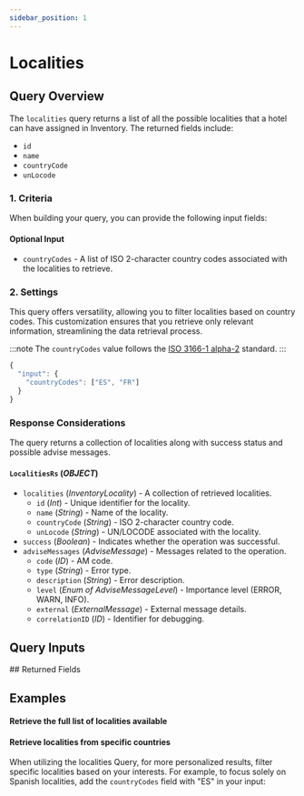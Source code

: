 ```yaml
---
sidebar_position: 1
---
```











































# Localities

## Query Overview

The `localities` query returns a list of all the possible localities that a hotel can have assigned in Inventory. The returned fields include:

* `id`
* `name`
* `countryCode`
* `unLocode`

### 1. Criteria

When building your query, you can provide the following input fields:

#### Optional Input
* `countryCodes` - A list of ISO 2-character country codes associated with the localities to retrieve.

### 2. Settings

This query offers versatility, allowing you to filter localities based on country codes. This customization ensures that you retrieve only relevant information, streamlining the data retrieval process.

:::note
The `countryCodes` value follows the [ISO 3166-1 alpha-2](https://en.wikipedia.org/wiki/ISO_3166-1_alpha-2) standard.
:::

```js
{
  "input": {
    "countryCodes": ["ES", "FR"]
  }
}
```

### Response Considerations

The query returns a collection of localities along with success status and possible advise messages.

#### `LocalitiesRs` (*OBJECT*)
* `localities` (*InventoryLocality*) - A collection of retrieved localities.
    * `id` (*Int*) - Unique identifier for the locality.
    * `name` (*String*) - Name of the locality.
    * `countryCode` (*String*) - ISO 2-character country code.
    * `unLocode` (*String*) - UN/LOCODE associated with the locality.
* `success` (*Boolean*) - Indicates whether the operation was successful.
* `adviseMessages` (*AdviseMessage*) - Messages related to the operation.
    * `code` (*ID*) - AM code.
    * `type` (*String*) - Error type.
    * `description` (*String*) - Error description.
    * `level` (*Enum of AdviseMessageLevel*) - Importance level (ERROR, WARN, INFO).
    * `external` (*ExternalMessage*) - External message details.
    * `correlationID` (*ID*) - Identifier for debugging.

## Query Inputs

<InventoryLocalitiesFilterInput />
## Returned Fields

<LocalitiesRs />


## Examples

#### Retrieve the full list of localities available

<GraphqlSample query={localitiesQuery} variables={localitiesVariables} />


#### Retrieve localities from specific countries

When utilizing the localities Query, for more personalized results, filter specific localities based on your interests. For example, to focus solely on Spanish localities, add the `countryCodes` field with "ES" in your input:

<GraphqlSample query={localitiesQuery} variables={localitiesByCountryCodesVariables} />